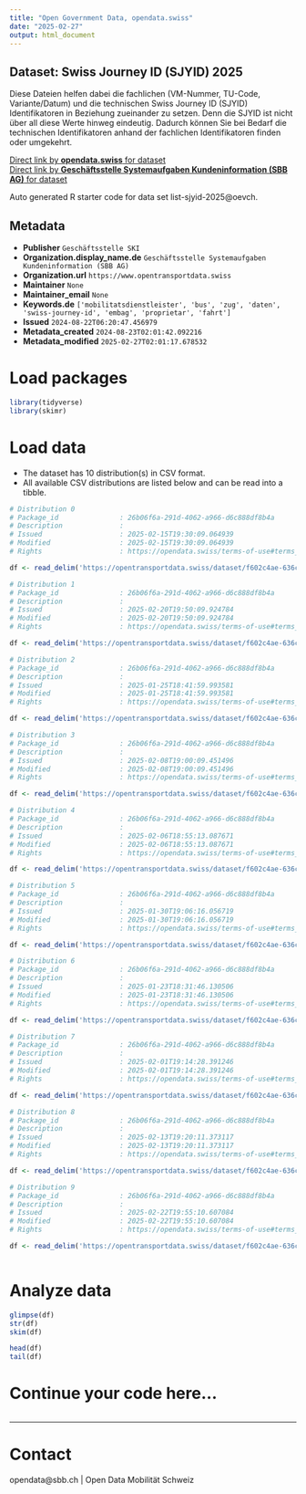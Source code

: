```yaml
---
title: "Open Government Data, opendata.swiss"
date: "2025-02-27"
output: html_document
---
```


## Dataset: Swiss Journey ID (SJYID) 2025

Diese Dateien helfen dabei die fachlichen (VM-Nummer, TU-Code, Variante/Datum) und die technischen Swiss Journey ID (SJYID) Identifikatoren in Beziehung zueinander zu setzen. Denn die SJYID ist nicht über all diese Werte hinweg eindeutig. Dadurch können Sie bei Bedarf die technischen Identifikatoren anhand der fachlichen Identifikatoren finden oder umgekehrt.

[Direct link by **opendata.swiss** for dataset](https://opendata.swiss/de/dataset/swiss-journey-id-sjyid-2025)<br>
[Direct link by **Geschäftsstelle Systemaufgaben Kundeninformation (SBB AG)** for dataset](https://opentransportdata.swiss/dataset/list-sjyid-2025)

Auto generated R starter code for data set list-sjyid-2025@oevch.

## Metadata

- **Publisher** `Geschäftsstelle SKI`
- **Organization.display_name.de** `Geschäftsstelle Systemaufgaben Kundeninformation (SBB AG)`
- **Organization.url** `https://www.opentransportdata.swiss`
- **Maintainer** `None`
- **Maintainer_email** `None`
- **Keywords.de** `['mobilitatsdienstleister', 'bus', 'zug', 'daten', 'swiss-journey-id', 'embag', 'proprietar', 'fahrt']`
- **Issued** `2024-08-22T06:20:47.456979`
- **Metadata_created** `2024-08-23T02:01:42.092216`
- **Metadata_modified** `2025-02-27T02:01:17.678532`


# Load packages

```r

library(tidyverse)
library(skimr)

```

# Load data

-   The dataset has 10 distribution(s) in CSV format.
-   All available CSV distributions are listed below and can be read into a tibble.

```r

# Distribution 0
# Package_id               : 26b06f6a-291d-4062-a966-d6c888df8b4a
# Description              : 
# Issued                   : 2025-02-15T19:30:09.064939
# Modified                 : 2025-02-15T19:30:09.064939
# Rights                   : https://opendata.swiss/terms-of-use#terms_by

df <- read_delim('https://opentransportdata.swiss/dataset/f602c4ae-636c-4bd7-aa8e-0c31ba9aeea8/resource/cc155e9b-c3f5-48ba-9d60-9b5b2231c932/download/listing-sjyid-fp-2025-202502142200.csv')

# Distribution 1
# Package_id               : 26b06f6a-291d-4062-a966-d6c888df8b4a
# Description              : 
# Issued                   : 2025-02-20T19:50:09.924784
# Modified                 : 2025-02-20T19:50:09.924784
# Rights                   : https://opendata.swiss/terms-of-use#terms_by

df <- read_delim('https://opentransportdata.swiss/dataset/f602c4ae-636c-4bd7-aa8e-0c31ba9aeea8/resource/3c361f37-a618-4ba4-a5ff-8c075c496768/download/listing-sjyid-fp-2025-202502192201.csv')

# Distribution 2
# Package_id               : 26b06f6a-291d-4062-a966-d6c888df8b4a
# Description              : 
# Issued                   : 2025-01-25T18:41:59.993581
# Modified                 : 2025-01-25T18:41:59.993581
# Rights                   : https://opendata.swiss/terms-of-use#terms_by

df <- read_delim('https://opentransportdata.swiss/dataset/f602c4ae-636c-4bd7-aa8e-0c31ba9aeea8/resource/22e6314e-1499-41fa-b13d-1bad4e15f17c/download/listing-sjyid-fp-2025-202501242200.csv')

# Distribution 3
# Package_id               : 26b06f6a-291d-4062-a966-d6c888df8b4a
# Description              : 
# Issued                   : 2025-02-08T19:00:09.451496
# Modified                 : 2025-02-08T19:00:09.451496
# Rights                   : https://opendata.swiss/terms-of-use#terms_by

df <- read_delim('https://opentransportdata.swiss/dataset/f602c4ae-636c-4bd7-aa8e-0c31ba9aeea8/resource/e5036ee7-c236-4d98-8d4e-0fd862528655/download/listing-sjyid-fp-2025-202502072200.csv')

# Distribution 4
# Package_id               : 26b06f6a-291d-4062-a966-d6c888df8b4a
# Description              : 
# Issued                   : 2025-02-06T18:55:13.087671
# Modified                 : 2025-02-06T18:55:13.087671
# Rights                   : https://opendata.swiss/terms-of-use#terms_by

df <- read_delim('https://opentransportdata.swiss/dataset/f602c4ae-636c-4bd7-aa8e-0c31ba9aeea8/resource/4db070c5-ef84-461a-9128-7fce6ddf26d8/download/listing-sjyid-fp-2025-202502052203.csv')

# Distribution 5
# Package_id               : 26b06f6a-291d-4062-a966-d6c888df8b4a
# Description              : 
# Issued                   : 2025-01-30T19:06:16.056719
# Modified                 : 2025-01-30T19:06:16.056719
# Rights                   : https://opendata.swiss/terms-of-use#terms_by

df <- read_delim('https://opentransportdata.swiss/dataset/f602c4ae-636c-4bd7-aa8e-0c31ba9aeea8/resource/5b9bedf8-3419-4c28-aaeb-1b99df43137d/download/listing-sjyid-fp-2025-202501292201.csv')

# Distribution 6
# Package_id               : 26b06f6a-291d-4062-a966-d6c888df8b4a
# Description              : 
# Issued                   : 2025-01-23T18:31:46.130506
# Modified                 : 2025-01-23T18:31:46.130506
# Rights                   : https://opendata.swiss/terms-of-use#terms_by

df <- read_delim('https://opentransportdata.swiss/dataset/f602c4ae-636c-4bd7-aa8e-0c31ba9aeea8/resource/d29aabb6-0ada-4a0e-803c-b9de34ebbd3c/download/listing-sjyid-fp-2025-202501222201.csv')

# Distribution 7
# Package_id               : 26b06f6a-291d-4062-a966-d6c888df8b4a
# Description              : 
# Issued                   : 2025-02-01T19:14:28.391246
# Modified                 : 2025-02-01T19:14:28.391246
# Rights                   : https://opendata.swiss/terms-of-use#terms_by

df <- read_delim('https://opentransportdata.swiss/dataset/f602c4ae-636c-4bd7-aa8e-0c31ba9aeea8/resource/bb134d8d-6c55-418d-9314-2e5cb224c80d/download/listing-sjyid-fp-2025-202501312201.csv')

# Distribution 8
# Package_id               : 26b06f6a-291d-4062-a966-d6c888df8b4a
# Description              : 
# Issued                   : 2025-02-13T19:20:11.373117
# Modified                 : 2025-02-13T19:20:11.373117
# Rights                   : https://opendata.swiss/terms-of-use#terms_by

df <- read_delim('https://opentransportdata.swiss/dataset/f602c4ae-636c-4bd7-aa8e-0c31ba9aeea8/resource/301e7fc7-fdf0-4ea2-826e-bb8c9695c81d/download/listing-sjyid-fp-2025-202502122201.csv')

# Distribution 9
# Package_id               : 26b06f6a-291d-4062-a966-d6c888df8b4a
# Description              : 
# Issued                   : 2025-02-22T19:55:10.607084
# Modified                 : 2025-02-22T19:55:10.607084
# Rights                   : https://opendata.swiss/terms-of-use#terms_by

df <- read_delim('https://opentransportdata.swiss/dataset/f602c4ae-636c-4bd7-aa8e-0c31ba9aeea8/resource/dfd78fc3-c16d-4ecd-b48e-aa63344b2005/download/listing-sjyid-fp-2025-202502212200.csv')



```

# Analyze data

```r

glimpse(df)
str(df)
skim(df)

head(df)
tail(df)

```

# Continue your code here...

```r

```

------------------------------------------------------------------------

# Contact

opendata@sbb.ch | Open Data Mobilität Schweiz
